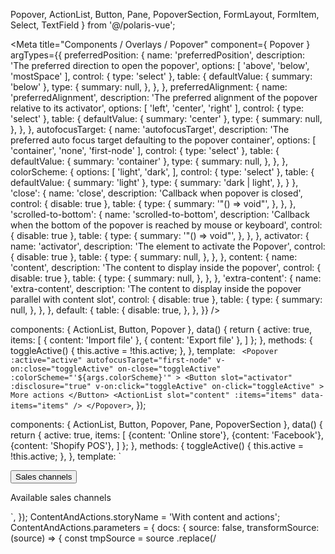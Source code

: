   Popover, ActionList, Button, Pane, PopoverSection, FormLayout, FormItem, Select, TextField
} from '@/polaris-vue';

<Meta
  title="Components / Overlays / Popover"
  component={ Popover }
  argTypes={{
    preferredPosition: {
      name: 'preferredPosition',
      description: 'The preferred direction to open the popover',
      options: [
        'above',
        'below',
        'mostSpace'
      ],
      control: { type: 'select' },
      table: {
        defaultValue: {
          summary: 'below'
        },
        type: {
          summary: null,
        },
      },
    },
    preferredAlignment: {
      name: 'preferredAlignment',
      description: 'The preferred alignment of the popover relative to its activator',
      options: [
        'left',
        'center',
        'right'
      ],
      control: { type: 'select' },
      table: {
        defaultValue: {
          summary: 'center'
        },
        type: {
          summary: null,
        },
      },
    },
    autofocusTarget: {
      name: 'autofocusTarget',
      description: 'The preferred auto focus target defaulting to the popover container',
      options: [
        'container',
        'none',
        'first-node'
      ],
      control: { type: 'select' },
      table: {
        defaultValue: {
          summary: 'container'
        },
        type: {
          summary: null,
        },
      },
    },
    colorScheme: {
      options: [
        'light',
        'dark',
      ],
      control: { type: 'select' },
      table: {
        defaultValue: {
          summary: 'light'
        },
        type: {
          summary: 'dark | light',
        },
      }
    },
    'close': {
      name: 'close',
      description: 'Callback when popover is closed',
      control: { disable: true },
      table: {
        type: {
          summary: '"() => void"',
        },
      },
    },
    'scrolled-to-bottom': {
      name: 'scrolled-to-bottom',
      description: 'Callback when the bottom of the popover is reached by mouse or keyboard',
      control: { disable: true },
      table: {
        type: {
          summary: '"() => void"',
        },
      },
    },
    activator: {
      name: 'activator',
      description: 'The element to activate the Popover',
      control: { disable: true },
      table: {
        type: {
          summary: null,
        },
      },
    },
    content: {
      name: 'content',
      description: 'The content to display inside the popover',
      control: { disable: true },
      table: {
        type: {
          summary: null,
        },
      },
    },
    'extra-content': {
      name: 'extra-content',
      description: 'The content to display inside the popover parallel with content slot',
      control: { disable: true },
      table: {
        type: {
          summary: null,
        },
      },
    },
    default: {
      table: {
        disable: true,
      },
    },
  }}
/>

  components: { ActionList, Button, Popover },
  data() {
    return {
      active: true,
      items: [
        { content: 'Import file' },
        { content: 'Export file' },
      ]
    };
  },
  methods: {
    toggleActive() {
      this.active = !this.active;
    },
  },
  template: `
    <Popover
      :active="active"
      autofocusTarget="first-node"
      v-on:close="toggleActive"
      on-close="toggleActive"
      :colorScheme="'${args.colorScheme}'"
    >
      <Button
        slot="activator"
        :disclosure="true"
        v-on:click="toggleActive"
        on-click="toggleActive"
      > More actions
      </Button>
      <ActionList slot="content" :items="items" data-items="items" />
    </Popover>`,
});

  components: { ActionList, Button, Popover, Pane, PopoverSection },
  data() {
    return {
      active: true,
      items: [
        {content: 'Online store'},
        {content: 'Facebook'},
        {content: 'Shopify POS'},
      ]
    };
  },
  methods: {
    toggleActive() {
      this.active = !this.active;
    },
  },
  template: ` <div>
    <Popover
      :active="active"
      autofocusTarget="first-node"
      v-on:close="toggleActive"
      on-close="toggleActive"
    >
      <Button
        slot="activator"
        :disclosure="true"
        v-on:click="toggleActive"
        on-click="toggleActive"
      > Sales channels
      </Button>
      <Pane slot="extra-content" :fixed="true">
        <PopoverSection>
          <p>Available sales channels</p>
        </PopoverSection>
      </Pane>
      <ActionList slot="content" actionRole="menuitem" :items="items" data-items="items" />
    </Popover>
  </div>`,
});
ContentAndActions.storyName = 'With content and actions';
ContentAndActions.parameters = {
  docs: {
    source: false,
    transformSource: (source) => {
      const tmpSource = source
        .replace(/<template>\s*/, '')
        .replace(/\s*<\/template>/, '')
        .replace(/on-/g, 'v-on:')
        .replace(/:items='(.*)'\s*/g, '')
        .replace(/active/, ':active="active"')
        .replace(/data-items/g, ':items')
      const fullSource = dedent`
        data() {
          return {
            active: true,
            items: [
              {content: 'Online store'},
              {content: 'Facebook'},
              {content: 'Shopify POS'},
            ]
          };
        },
        methods: {
          toggleActive() {
            this.active = !this.active;
          },
        },
        ${tmpSource}
      `;
      return fullSource;
    },
  },
}

  components: { Button, Popover, FormLayout, FormItem, TextField, Select },
  data() {
    return {
      active: true,
      options: [{label: 'Tagged with', value: 'Tagged with'}],
      selectedValue: 'Tagged with',
      tagValue: '',
    };
  },
  methods: {
    toggleActive() {
      this.active = !this.active;
    },
    handleTagValueChange(value) {
      this.tagValue = value;
    },
  },
  template: ` <div>
    <Popover
      :active="active"
      aria-haspopup="false"
      :sectioned="true"
      v-on:close="toggleActive"
      on-close="toggleActive"
    >
      <Button
        slot="activator"
        :disclosure="true"
        v-on:click="toggleActive"
        on-click="toggleActive"
      > Filter
      </Button>
      <FormLayout slot="content">
        <FormItem>
          <Select :options="options" v-model="selectedValue" data-model="selectedValue">
            <template slot="label">Show all customers where:</template>
          </Select>
        </FormItem>
        <FormItem>
          <TextField
            :value="tagValue"
            data-Value="tagValue"
            @change="handleTagValueChange"
            on-change="handleTagValueChange"
            autoComplete="off"
          >
            <template slot="label">Tags</template>
          </TextField>
        </FormItem>
        <FormItem>
          <Button size="slim">Add filter</Button>
        </FormItem>
      </FormLayout>
    </Popover>
  </div>`,
});
FormComponents.storyName = 'With form components';
FormComponents.parameters = {
  docs: {
    source: false,
    transformSource: (source) => {
      const tmpSource = source
        .replace(/on-/g, 'v-on:')
        .replace(/value=".*"\s*/g, '')
        .replace(/data-Value/g, ':value')
        .replace(/data-model/g, 'v-model')
        .replace(/active/, ':active="active"')
        .replace(/data-items/g, ':items')
      const fullSource = dedent`
        data() {
          return {
            active: true,
            options: [{label: 'Tagged with', value: 'Tagged with'}],
            selectedValue: 'Tagged with',
            tagValue: '',
          };
        },
        methods: {
          toggleActive() {
            this.active = !this.active;
          },
          handleTagValueChange(value) {
            this.tagValue = value;
          },
        },
        ${tmpSource}
      `;
      return fullSource;
    },
  },
}

# Popover

Popovers are small overlays that open on demand. They let merchants access additional content and actions without cluttering the page.

For ActionList usages, use the [ActionList component.](/docs/components-actions-actionlist--action-list)

<font color="red"> Can not test props on this component due to inline Story. Try it on your own project. </font>

<br/><br/><br/>

### With Content and Actions

<Canvas style={{ backgroundColor: '#f6f6f7' }}>
  <Story story={ContentAndActions} height="280px" inline={false} />
</Canvas>

### With Form Components

<Canvas style={{ backgroundColor: '#f6f6f7' }}>
  <Story story={FormComponents} height="280px" inline={false} />
</Canvas>

### Example

<Canvas style={{ backgroundColor: '#f6f6f7' }}>
  <Story
    name="Popover"
    inline={false}
    height="300px"
    args={{
      colorScheme: 'light',
    }}
    parameters={{
      docs: {
        transformSource: (source) => {
          const tmpSource = source
            .replace(/on-/g, 'v-on:')
            .replace(/:items='(.*)'\s*/g, '')
            .replace(/active/, ':active="active"')
            .replace(/data-items/g, ':items');
          const fullSource = dedent`
            ${tmpSource}
            data() {
              return {
                active: true,
                items: [
                  { content: 'Import file' },
                  { content: 'Export file' },
                ]
              };
            },
            methods: {
              toggleActive() {
                this.active = !this.active;
              },
            },
          `;
          return fullSource;
        },
      },
    }}
  >
    {Template.bind({})}
  </Story>
</Canvas>

<ArgsTable story="Popover" />
